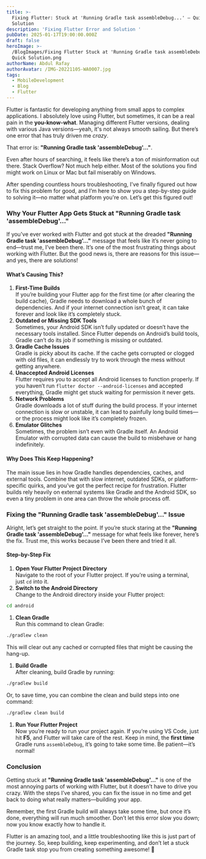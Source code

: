 ```yaml
---
title: >-
  Fixing Flutter: Stuck at 'Running Gradle task assembleDebug...' – Quick
  Solution
description: 'Fixing Flutter Error and Solution '
pubDate: 2025-01-17T19:00:00.000Z
draft: false
heroImage: >-
  /BlogImages/Fixing Flutter Stuck at 'Running Gradle task assembleDebug...' –
  Quick Solution.png
authorName: Abdul Rafay
authorAvatar: /IMG-20221105-WA0007.jpg
tags:
  - MobileDevelopment
  - Blog
  - Flutter
---
```


Flutter is fantastic for developing anything from small apps to complex applications. I absolutely love using Flutter, but sometimes, it can be a real pain in the **you-know-what**. Managing different Flutter versions, dealing with various Java versions—yeah, it's not always smooth sailing. But there’s one error that has truly driven me *crazy*.

That error is: **"Running Gradle task 'assembleDebug'..."**.

Even after hours of searching, it feels like there’s a ton of misinformation out there. Stack Overflow? Not much help either. Most of the solutions you find might work on Linux or Mac but fail miserably on Windows.

After spending countless hours troubleshooting, I’ve finally figured out how to fix this problem for good, and I’m here to show you a step-by-step guide to solving it—no matter what platform you're on. Let’s get this figured out!

### Why Your Flutter App Gets Stuck at "Running Gradle task 'assembleDebug'..."

If you've ever worked with Flutter and got stuck at the dreaded **"Running Gradle task 'assembleDebug'..."** message that feels like it’s never going to end—trust me, I’ve been there. It’s one of the most frustrating things about working with Flutter. But the good news is, there are reasons for this issue—and yes, there are solutions!

#### What’s Causing This?

1. **First-Time Builds**\
   If you’re building your Flutter app for the first time (or after clearing the build cache), Gradle needs to download a whole bunch of dependencies. And if your internet connection isn’t great, it can take forever and look like it’s completely stuck.
2. **Outdated or Missing SDK Tools**\
   Sometimes, your Android SDK isn’t fully updated or doesn’t have the necessary tools installed. Since Flutter depends on Android’s build tools, Gradle can’t do its job if something is missing or outdated.
3. **Gradle Cache Issues**\
   Gradle is picky about its cache. If the cache gets corrupted or clogged with old files, it can endlessly try to work through the mess without getting anywhere.
4. **Unaccepted Android Licenses**\
   Flutter requires you to accept all Android licenses to function properly. If you haven’t run `flutter doctor --android-licenses` and accepted everything, Gradle might get stuck waiting for permission it never gets.
5. **Network Problems**\
   Gradle downloads a lot of stuff during the build process. If your internet connection is slow or unstable, it can lead to painfully long build times—or the process might look like it’s completely frozen.
6. **Emulator Glitches**\
   Sometimes, the problem isn’t even with Gradle itself. An Android Emulator with corrupted data can cause the build to misbehave or hang indefinitely.

#### Why Does This Keep Happening?

The main issue lies in how Gradle handles dependencies, caches, and external tools. Combine that with slow internet, outdated SDKs, or platform-specific quirks, and you’ve got the perfect recipe for frustration. Flutter builds rely heavily on external systems like Gradle and the Android SDK, so even a tiny problem in one area can throw the whole process off.

### Fixing the "Running Gradle task 'assembleDebug'..." Issue

Alright, let’s get straight to the point. If you’re stuck staring at the **"Running Gradle task 'assembleDebug'..."** message for what feels like forever, here’s the fix. Trust me, this works because I’ve been there and tried it all.

#### Step-by-Step Fix

1. **Open Your Flutter Project Directory**\
   Navigate to the root of your Flutter project. If you’re using a terminal, just `cd` into it.
2. **Switch to the Android Directory**\
   Change to the Android directory inside your Flutter project:

```bash
cd android  
```

1. **Clean Gradle**\
   Run this command to clean Gradle:

```bash
./gradlew clean  
```

This will clear out any cached or corrupted files that might be causing the hang-up.

1. **Build Gradle**\
   After cleaning, build Gradle by running:

```bash
./gradlew build  
```

Or, to save time, you can combine the clean and build steps into one command:

```bash
./gradlew clean build  
```

1. **Run Your Flutter Project**\
   Now you’re ready to run your project again. If you’re using VS Code, just hit **F5**, and Flutter will take care of the rest. Keep in mind, the **first time** Gradle runs `assembleDebug`, it’s going to take some time. Be patient—it’s normal!

### Conclusion

Getting stuck at **"Running Gradle task 'assembleDebug'..."** is one of the most annoying parts of working with Flutter, but it doesn’t have to drive you crazy. With the steps I’ve shared, you can fix the issue in no time and get back to doing what really matters—building your app.

Remember, the first Gradle build will always take some time, but once it’s done, everything will run much smoother. Don’t let this error slow you down; now you know exactly how to handle it.

Flutter is an amazing tool, and a little troubleshooting like this is just part of the journey. So, keep building, keep experimenting, and don’t let a stuck Gradle task stop you from creating something awesome! 🚀
